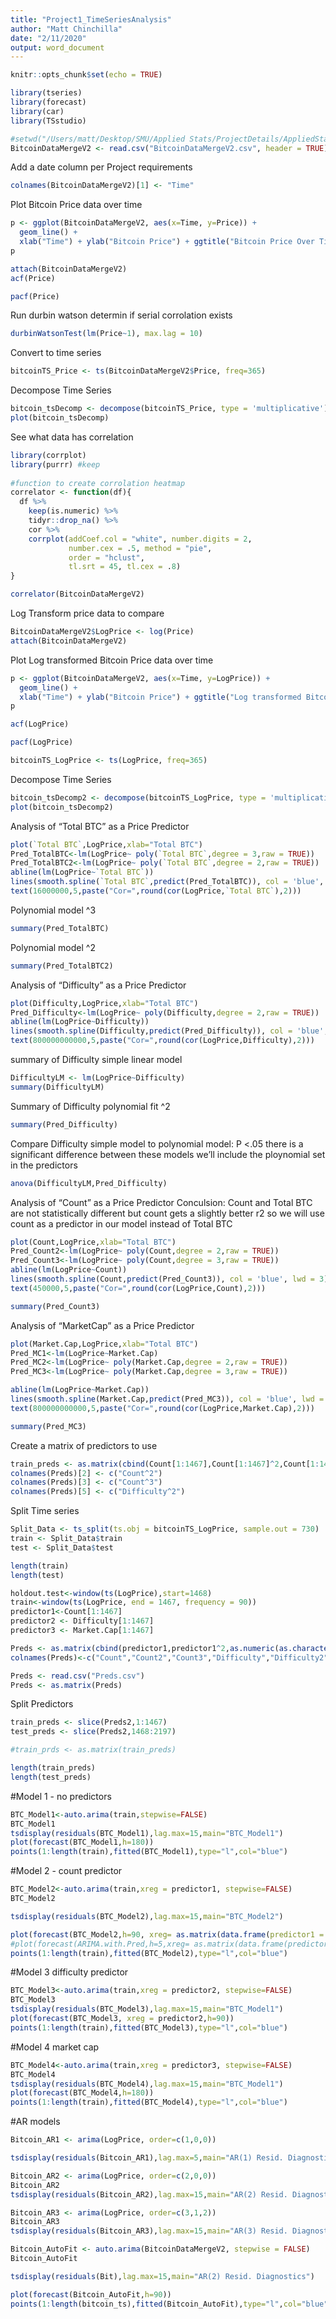 ```yaml
---
title: "Project1_TimeSeriesAnalysis"
author: "Matt Chinchilla"
date: "2/11/2020"
output: word_document
---
```


```r
knitr::opts_chunk$set(echo = TRUE)
```

```r
library(tseries)
library(forecast)
library(car)
library(TSstudio)
```


```r
#setwd("/Users/matt/Desktop/SMU/Applied Stats/ProjectDetails/AppliedStats")
BitcoinDataMergeV2 <- read.csv("BitcoinDataMergeV2.csv", header = TRUE)
```

Add a date column per Project requirements
```r
colnames(BitcoinDataMergeV2)[1] <- "Time"
```

Plot Bitcoin Price data over time
```r
p <- ggplot(BitcoinDataMergeV2, aes(x=Time, y=Price)) +
  geom_line() + 
  xlab("Time") + ylab("Bitcoin Price") + ggtitle("Bitcoin Price Over Time")
p
```

```r
attach(BitcoinDataMergeV2)
acf(Price)
```

```r
pacf(Price)
```
Run durbin watson determin if serial corrolation exists 
```r
durbinWatsonTest(lm(Price~1), max.lag = 10)
```

Convert to time series
```r
bitcoinTS_Price <- ts(BitcoinDataMergeV2$Price, freq=365)
```


Decompose Time Series
```r
bitcoin_tsDecomp <- decompose(bitcoinTS_Price, type = 'multiplicative')
plot(bitcoin_tsDecomp)
```


See what data has correlation 
```r
library(corrplot)
library(purrr) #keep
        
#function to create corrolation heatmap
correlator <- function(df){
  df %>%
    keep(is.numeric) %>%
    tidyr::drop_na() %>%
    cor %>%
    corrplot(addCoef.col = "white", number.digits = 2,
             number.cex = .5, method = "pie",
             order = "hclust",
             tl.srt = 45, tl.cex = .8)
}

correlator(BitcoinDataMergeV2)
```

Log Transform price data to compare
```r
BitcoinDataMergeV2$LogPrice <- log(Price)
attach(BitcoinDataMergeV2)
```


Plot Log transformed Bitcoin Price data over time
```r
p <- ggplot(BitcoinDataMergeV2, aes(x=Time, y=LogPrice)) +
  geom_line() + 
  xlab("Time") + ylab("Bitcoin Price") + ggtitle("Log transformed Bitcoin Price Over Time")
p
```

```r
acf(LogPrice)
```

```r
pacf(LogPrice)
```


```r
bitcoinTS_LogPrice <- ts(LogPrice, freq=365)
```

Decompose Time Series
```r
bitcoin_tsDecomp2 <- decompose(bitcoinTS_LogPrice, type = 'multiplicative')
plot(bitcoin_tsDecomp2)
```

Analysis of "Total BTC" as a Price Predictor
```r
plot(`Total BTC`,LogPrice,xlab="Total BTC")
Pred_TotalBTC<-lm(LogPrice~ poly(`Total BTC`,degree = 3,raw = TRUE))
Pred_TotalBTC2<-lm(LogPrice~ poly(`Total BTC`,degree = 2,raw = TRUE))
abline(lm(LogPrice~`Total BTC`))
lines(smooth.spline(`Total BTC`,predict(Pred_TotalBTC)), col = 'blue', lwd = 3)
text(16000000,5,paste("Cor=",round(cor(LogPrice,`Total BTC`),2)))
```
Polynomial model ^3
```r
summary(Pred_TotalBTC)
```

Polynomial model ^2
```r
summary(Pred_TotalBTC2)
```

Analysis of "Difficulty" as a Price Predictor
```r
plot(Difficulty,LogPrice,xlab="Total BTC")
Pred_Difficulty<-lm(LogPrice~ poly(Difficulty,degree = 2,raw = TRUE))
abline(lm(LogPrice~Difficulty))
lines(smooth.spline(Difficulty,predict(Pred_Difficulty)), col = 'blue', lwd = 3)
text(800000000000,5,paste("Cor=",round(cor(LogPrice,Difficulty),2)))
```

summary of Difficulty simple linear model
```r
DifficultyLM <- lm(LogPrice~Difficulty)
summary(DifficultyLM)
```

Summary of Difficulty polynomial fit ^2
```r
summary(Pred_Difficulty)
```

Compare Difficulty simple model to polynomial model: P <.05 there is a significant difference between these models  we'll include the ploynomial set in the predictors
```r
anova(DifficultyLM,Pred_Difficulty)
```


Analysis of "Count" as a Price Predictor
Conculsion: Count and Total BTC are not statistically different but count gets a slightly better r2 so we will use count as a predictor in our model instead of Total BTC
```r
plot(Count,LogPrice,xlab="Total BTC")
Pred_Count2<-lm(LogPrice~ poly(Count,degree = 2,raw = TRUE))
Pred_Count3<-lm(LogPrice~ poly(Count,degree = 3,raw = TRUE))
abline(lm(LogPrice~Count))
lines(smooth.spline(Count,predict(Pred_Count3)), col = 'blue', lwd = 3)
text(450000,5,paste("Cor=",round(cor(LogPrice,Count),2)))
```



```r
summary(Pred_Count3)
```

Analysis of "MarketCap" as a Price Predictor
```r
plot(Market.Cap,LogPrice,xlab="Total BTC")
Pred_MC1<-lm(LogPrice~Market.Cap)
Pred_MC2<-lm(LogPrice~ poly(Market.Cap,degree = 2,raw = TRUE))
Pred_MC3<-lm(LogPrice~ poly(Market.Cap,degree = 3,raw = TRUE))

abline(lm(LogPrice~Market.Cap))
lines(smooth.spline(Market.Cap,predict(Pred_MC3)), col = 'blue', lwd = 3)
text(800000000000,5,paste("Cor=",round(cor(LogPrice,Market.Cap),2)))
```

```r
summary(Pred_MC3)
```

Create a matrix of predictors to use
```r
train_preds <- as.matrix(cbind(Count[1:1467],Count[1:1467]^2,Count[1:1467]^3,Difficulty,Difficulty[1:1467]^2))
colnames(Preds)[2] <- c("Count^2")
colnames(Preds)[3] <- c("Count^3")
colnames(Preds)[5] <- c("Difficulty^2")


```

Split Time series
```r
Split_Data <- ts_split(ts.obj = bitcoinTS_LogPrice, sample.out = 730)
train <- Split_Data$train
test <- Split_Data$test

length(train)
length(test)
```

```r
holdout.test<-window(ts(LogPrice),start=1468)
train<-window(ts(LogPrice, end = 1467, frequency = 90))
predictor1<-Count[1:1467]
predictor2 <- Difficulty[1:1467]
predictor3 <- Market.Cap[1:1467]

Preds <- as.matrix(cbind(predictor1,predictor1^2,as.numeric(as.character(predictor1^3)),predictor2,predictor2^2))
colnames(Preds)<-c("Count","Count2","Count3","Difficulty","Difficulty2")

Preds <- read.csv("Preds.csv")
Preds <- as.matrix(Preds)
```

Split Predictors
```r
train_preds <- slice(Preds2,1:1467)
test_preds <- slice(Preds2,1468:2197)

#train_prds <- as.matrix(train_preds)

length(train_preds)
length(test_preds)
```


#Model 1 - no predictors
```r
BTC_Model1<-auto.arima(train,stepwise=FALSE)
BTC_Model1
tsdisplay(residuals(BTC_Model1),lag.max=15,main="BTC_Model1")
plot(forecast(BTC_Model1,h=180))
points(1:length(train),fitted(BTC_Model1),type="l",col="blue")
```

#Model 2 - count predictor
```r
BTC_Model2<-auto.arima(train,xreg = predictor1, stepwise=FALSE)
BTC_Model2

tsdisplay(residuals(BTC_Model2),lag.max=15,main="BTC_Model2")

plot(forecast(BTC_Model2,h=90, xreg= as.matrix(data.frame(predictor1 = Count[1468:2197])))) 
#plot(forecast(ARIMA.with.Pred,h=5,xreg= as.matrix(data.frame(predictor = AvgTemp[36:40]))))
points(1:length(train),fitted(BTC_Model2),type="l",col="blue")
```

#Model 3 difficulty predictor
```r
BTC_Model3<-auto.arima(train,xreg = predictor2, stepwise=FALSE)
BTC_Model3
tsdisplay(residuals(BTC_Model3),lag.max=15,main="BTC_Model1")
plot(forecast(BTC_Model3, xreg = predictor2,h=90))
points(1:length(train),fitted(BTC_Model3),type="l",col="blue")
```

#Model 4 market cap
```r
BTC_Model4<-auto.arima(train,xreg = predictor3, stepwise=FALSE)
BTC_Model4
tsdisplay(residuals(BTC_Model4),lag.max=15,main="BTC_Model1")
plot(forecast(BTC_Model4,h=180))
points(1:length(train),fitted(BTC_Model4),type="l",col="blue")
```

#AR models
```r
Bitcoin_AR1 <- arima(LogPrice, order=c(1,0,0))

tsdisplay(residuals(Bitcoin_AR1),lag.max=5,main="AR(1) Resid. Diagnostics")
```


```r
Bitcoin_AR2 <- arima(LogPrice, order=c(2,0,0))
Bitcoin_AR2
tsdisplay(residuals(Bitcoin_AR2),lag.max=15,main="AR(2) Resid. Diagnostics")
```

```r
Bitcoin_AR3 <- arima(LogPrice, order=c(3,1,2))
Bitcoin_AR3
tsdisplay(residuals(Bitcoin_AR3),lag.max=15,main="AR(3) Resid. Diagnostics")
```


```r
Bitcoin_AutoFit <- auto.arima(BitcoinDataMergeV2, stepwise = FALSE)
Bitcoin_AutoFit
```

```r
tsdisplay(residuals(Bit),lag.max=15,main="AR(2) Resid. Diagnostics")
```

```r
plot(forecast(Bitcoin_AutoFit,h=90))
points(1:length(bitcoin_ts),fitted(Bitcoin_AutoFit),type="l",col="blue")
```